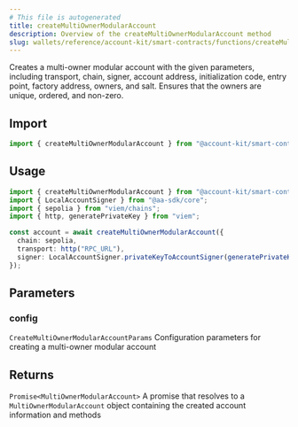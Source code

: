 ```yaml
---
# This file is autogenerated
title: createMultiOwnerModularAccount
description: Overview of the createMultiOwnerModularAccount method
slug: wallets/reference/account-kit/smart-contracts/functions/createMultiOwnerModularAccount
---
```


Creates a multi-owner modular account with the given parameters, including transport, chain, signer, account address, initialization code, entry point, factory address, owners, and salt.
Ensures that the owners are unique, ordered, and non-zero.

## Import

```ts
import { createMultiOwnerModularAccount } from "@account-kit/smart-contracts";
```

## Usage

```ts
import { createMultiOwnerModularAccount } from "@account-kit/smart-contracts";
import { LocalAccountSigner } from "@aa-sdk/core";
import { sepolia } from "viem/chains";
import { http, generatePrivateKey } from "viem";

const account = await createMultiOwnerModularAccount({
  chain: sepolia,
  transport: http("RPC_URL"),
  signer: LocalAccountSigner.privateKeyToAccountSigner(generatePrivateKey()),
});
```

## Parameters

### config

`CreateMultiOwnerModularAccountParams`
Configuration parameters for creating a multi-owner modular account

## Returns

`Promise<MultiOwnerModularAccount>`
A promise that resolves to a `MultiOwnerModularAccount` object containing the created account information and methods
